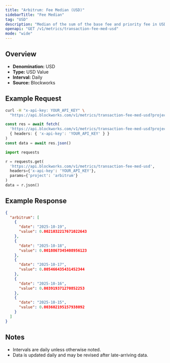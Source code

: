 ```yaml
---
title: "Arbitrum: Fee Median (USD)"
sidebarTitle: "Fee Median"
tag: "USD"
description: "Median of the sum of the base fee and priority fee in USD that day"
openapi: "GET /v1/metrics/transaction-fee-med-usd"
mode: "wide"
---
```


## Overview

- **Denomination:** USD
- **Type:** USD Value
- **Interval:** Daily
- **Source:** Blockworks

## Example Request

<CodeGroup>

```bash cURL
curl -H "x-api-key: YOUR_API_KEY" \
  "https://api.blockworks.com/v1/metrics/transaction-fee-med-usd?project=arbitrum"
```

```typescript TypeScript
const res = await fetch(
  'https://api.blockworks.com/v1/metrics/transaction-fee-med-usd?project=arbitrum',
  { headers: { 'x-api-key': 'YOUR_API_KEY' } }
)
const data = await res.json()
```

```python Python
import requests

r = requests.get(
  'https://api.blockworks.com/v1/metrics/transaction-fee-med-usd',
  headers={'x-api-key': 'YOUR_API_KEY'},
  params={'project': 'arbitrum'}
)
data = r.json()
```

</CodeGroup>

## Example Response

```json
{
  "arbitrum": [
    {
      "date": "2025-10-19",
      "value": 0.0021032217671022643
    },
    {
      "date": "2025-10-18",
      "value": 0.0018867345408956123
    },
    {
      "date": "2025-10-17",
      "value": 0.005466435431452344
    },
    {
      "date": "2025-10-16",
      "value": 0.003919371270852253
    },
    {
      "date": "2025-10-15",
      "value": 0.003602195157938092
    }
  ]
}
```

## Notes
- Intervals are daily unless otherwise noted.
- Data is updated daily and may be revised after late-arriving data.